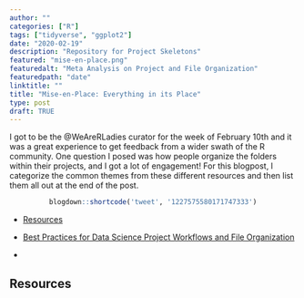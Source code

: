 ```yaml
---
author: ""
categories: ["R"]
tags: ["tidyverse", "ggplot2"]
date: "2020-02-19"
description: "Repository for Project Skeletons"
featured: "mise-en-place.png"
featuredalt: "Meta Analysis on Project and File Organization"
featuredpath: "date"
linktitle: ""
title: "Mise-en-Place: Everything in its Place"
type: post
draft: TRUE
---
```


I got to be the @WeAreRLadies curator for the week of February 10th and it was a great experience to get feedback from a wider swath of the R community. One question I posed was how people organize the folders within their projects, and I got a lot of engagement! For this blogpost, I categorize the common themes from these different resources and then list them all out at the end of the post.

<center>
```r
blogdown::shortcode('tweet', '1227575580171747333')
```
</center>

* [Resources](#resources)

* [Best Practices for Data Science Project Workflows and File Organization](https://github.com/moldach/project-directory)

* 

## Resources




